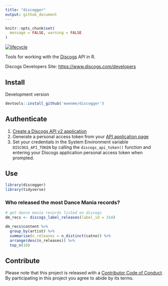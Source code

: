 ```yaml
---
title: "discogger"
output: github_document
---
```


```r
knitr::opts_chunk$set(
  message = FALSE, warning = FALSE
)
```

[![lifecycle](https://img.shields.io/badge/lifecycle-experimental-orange.svg)](https://www.tidyverse.org/lifecycle/#experimental)

Tools for working with the [Discogs](https://www.discogs.com) API in R.

Discogs Developers Site: [https://www.discogs.com/developers](https://www.discogs.com/developers)

## Install

Development version

```r
devtools::install_github('ewenme/discogger')
```

## Authenticate

1. [Create a Discogs API v2 application](https://www.discogs.com/settings/developers)
2. Generate a personal access token from your [API application page](https://www.discogs.com/settings/developers)
3. Set your credentials in the System Environment variable `DISCOGS_API_TOKEN` by calling the `discogs_api_token()` function and entering your Discogs application personal access token when prompted.

## Use

```r
library(discogger)
library(tidyverse)
```

### Who released the most Dance Mania records?

```r
# get dance mania records listed on discogs
dm_recs <- discogs_label_releases(label_id = 314)

dm_recs$content %>%
  group_by(artist) %>%
  summarise(n_releases = n_distinct(catno)) %>%
  arrange(desc(n_releases)) %>%
  top_n(10)
```

## Contribute

Please note that this project is released with a [Contributor Code of Conduct](CODE_OF_CONDUCT.md). By participating in this project you agree to abide by its terms.
